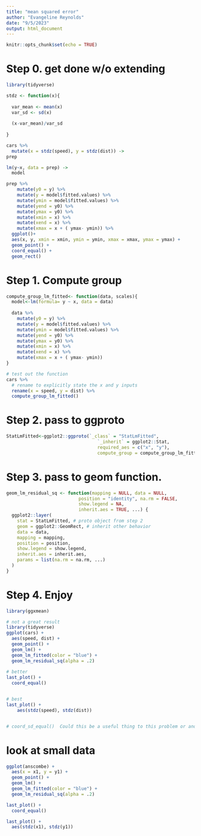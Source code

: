 ```yaml
---
title: "mean squared error"
author: "Evangeline Reynolds"
date: "9/5/2023"
output: html_document
---
```


```r
knitr::opts_chunk$set(echo = TRUE)
```


# Step 0. get done w/o extending

```r
library(tidyverse)

stdz <- function(x){
  
  var_mean <- mean(x) 
  var_sd <- sd(x)
  
  (x-var_mean)/var_sd
  
}

cars %>%  
  mutate(x = stdz(speed), y = stdz(dist)) ->
prep

lm(y~x, data = prep) ->
  model

prep %>% 
    mutate(y0 = y) %>% 
    mutate(y = model$fitted.values) %>% 
    mutate(ymin = model$fitted.values) %>%  
    mutate(yend = y0) %>% 
    mutate(ymax = y0) %>% 
    mutate(xmin = x) %>% 
    mutate(xend = x) %>% 
    mutate(xmax = x + ( ymax- ymin)) %>% 
  ggplot()+ 
  aes(x, y, xmin = xmin, ymin = ymin, xmax = xmax, ymax = ymax) + 
  geom_point() + 
  coord_equal() + 
  geom_rect()
```

# Step 1. Compute group

```r
compute_group_lm_fitted<- function(data, scales){
  model<-lm(formula= y ~ x, data = data)
  
  data %>% 
    mutate(y0 = y) %>% 
    mutate(y = model$fitted.values) %>% 
    mutate(ymin = model$fitted.values) %>%  
    mutate(yend = y0) %>% 
    mutate(ymax = y0) %>% 
    mutate(xmin = x) %>% 
    mutate(xend = x) %>% 
    mutate(xmax = x + ( ymax- ymin))
}

# test out the function
cars %>% 
  # rename to explicitly state the x and y inputs
  rename(x = speed, y = dist) %>%
  compute_group_lm_fitted()
```


# Step 2. pass to ggproto


```r
StatLmFitted<-ggplot2::ggproto(`_class` = "StatLmFitted",
                                  `_inherit` = ggplot2::Stat,
                                  required_aes = c("x", "y"),
                                  compute_group = compute_group_lm_fitted)
```

# Step 3. pass to geom function.

```r
geom_lm_residual_sq <- function(mapping = NULL, data = NULL,
                           position = "identity", na.rm = FALSE,
                           show.legend = NA,
                           inherit.aes = TRUE, ...) {
  ggplot2::layer(
    stat = StatLmFitted, # proto object from step 2
    geom = ggplot2::GeomRect, # inherit other behavior
    data = data, 
    mapping = mapping,
    position = position, 
    show.legend = show.legend, 
    inherit.aes = inherit.aes,
    params = list(na.rm = na.rm, ...)
  )
}

```



# Step 4. Enjoy


```r

library(ggxmean)

# not a great result
library(tidyverse)
ggplot(cars) + 
  aes(speed, dist) +
  geom_point() + 
  geom_lm() + 
  geom_lm_fitted(color = "blue") +
  geom_lm_residual_sq(alpha = .2)
  
# better
last_plot() + 
  coord_equal()


# best
last_plot() + 
    aes(stdz(speed), stdz(dist))


# coord_sd_equal()  Could this be a useful thing to this problem or another problem
```

# look at small data

```r
ggplot(anscombe) + 
  aes(x = x1, y = y1) + 
  geom_point() + 
  geom_lm() + 
  geom_lm_fitted(color = "blue") + 
  geom_lm_residual_sq(alpha = .2) 

last_plot() + 
  coord_equal()

last_plot() + 
  aes(stdz(x1), stdz(y1))

```


